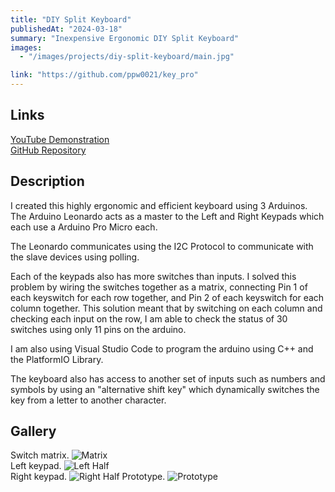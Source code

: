 ```yaml
---
title: "DIY Split Keyboard"
publishedAt: "2024-03-18"
summary: "Inexpensive Ergonomic DIY Split Keyboard"
images:
  - "/images/projects/diy-split-keyboard/main.jpg"

link: "https://github.com/ppw0021/key_pro"
---
```


## Links
[YouTube Demonstration](https://www.youtube.com/watch?v=HJjdxOfm-nM)  
[GitHub Repository](https://github.com/ppw0021/key_pro)

## Description
I created this highly ergonomic and efficient keyboard using 3 Arduinos. The Arduino Leonardo acts as a master to the Left and Right Keypads which each use a Arduino Pro Micro each.

The Leonardo communicates using the I2C Protocol to communicate with the slave devices using polling.

Each of the keypads also has more switches than inputs. I solved this problem by wiring the switches together as a matrix, connecting Pin 1 of each keyswitch for each row together, and Pin 2 of each keyswitch for each column together. This solution meant that by switching on each column and checking each input on the row, I am able to check the status of 30 switches using only 11 pins on the arduino.

I am also using Visual Studio Code to program the arduino using C++ and the PlatformIO Library.

The keyboard also has access to another set of inputs such as numbers and symbols by using an "alternative shift key" which dynamically switches the key from a letter to another character.

## Gallery
Switch matrix.
![Matrix](/images/projects/diy-split-keyboard/matrix.jpg)  
Left keypad.
![Left Half](/images/projects/diy-split-keyboard/left.jpg)  
Right keypad.
![Right Half](/images/projects/diy-split-keyboard/right.jpg)
Prototype.
![Prototype](/images/projects/diy-split-keyboard/proto.jpg)